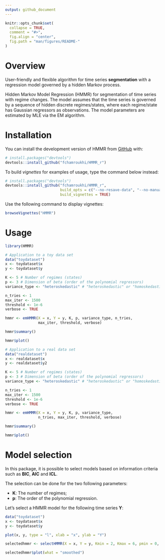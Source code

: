 ```yaml
---
output: github_document
---
```


<!-- README.md is generated from README.Rmd. Please edit that file -->

```r
knitr::opts_chunk$set(
  collapse = TRUE,
  comment = "#>",
  fig.align = "center",
  fig.path = "man/figures/README-"
)
```

<!-- badges: start -->
<!-- badges: end -->

# Overview

User-friendly and flexible algorithm for time series **segmentation** with a
regression model governed by a hidden Markov process.

Hidden Markov Model Regression (HMMR) for segmentation of time series with 
regime changes. The model assumes that the time series is governed by a 
sequence of hidden discrete regimes/states, where each regime/state has 
Gaussian regressors as observations. The model parameters are estimated by MLE 
via the EM algorithm.

# Installation

You can install the development version of HMMR from [GitHub](https://github.com/) with:

```r
# install.packages("devtools")
devtools::install_github("fchamroukhi/HMMR_r")
```

To build *vignettes* for examples of usage, type the command below instead:

```r
# install.packages("devtools")
devtools::install_github("fchamroukhi/HMMR_r", 
                         build_opts = c("--no-resave-data", "--no-manual"), 
                         build_vignettes = TRUE)
```

Use the following command to display vignettes:

```r
browseVignettes("HMMR")
```

# Usage

```r
library(HMMR)
```

```r
# Application to a toy data set
data("toydataset")
x <- toydataset$x
y <- toydataset$y

K <- 5 # Number of regimes (states)
p <- 3 # Dimension of beta (order of the polynomial regressors)
variance_type <- "heteroskedastic" # "heteroskedastic" or "homoskedastic" model

n_tries <- 1
max_iter <- 1500
threshold <- 1e-6
verbose <- TRUE

hmmr <- emHMMR(X = x, Y = y, K, p, variance_type, n_tries, 
               max_iter, threshold, verbose)

hmmr$summary()

hmmr$plot()
```

```r
# Application to a real data set
data("realdataset")
x <- realdataset$x
y <- realdataset$y2

K <- 5 # Number of regimes (states)
p <- 3 # Dimension of beta (order of the polynomial regressors)
variance_type <- "heteroskedastic" # "heteroskedastic" or "homoskedastic" model

n_tries <- 1
max_iter <- 1500
threshold <- 1e-6
verbose <- TRUE

hmmr <- emHMMR(X = x, Y = y, K, p, variance_type, 
               n_tries, max_iter, threshold, verbose)

hmmr$summary()

hmmr$plot()
```

# Model selection

In this package, it is possible to select models based on information criteria 
such as **BIC**, **AIC** and **ICL**.

The selection can be done for the two following parameters:

 * **K**: The number of regimes;
 * **p**: The order of the polynomial regression.

Let's select a HMMR model for the following time series **Y**:

```r
data("toydataset")
x <- toydataset$x
y <- toydataset$y

plot(x, y, type = "l", xlab = "x", ylab = "Y")
```

```r
selectedhmmr <- selectHMMR(X = x, Y = y, Kmin = 2, Kmax = 6, pmin = 0, pmax = 3)

selectedhmmr$plot(what = "smoothed")
```
